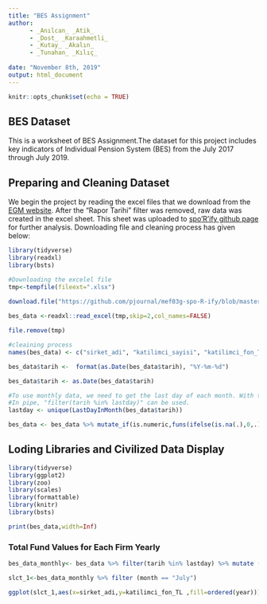 ---
title: "BES Assignment"
author:
      - _Anılcan_ _Atik_
      - _Dost_ _Karaahmetli_
      - _Kutay_ _Akalın_
      - _Tunahan_ _Kılıç_
      
date: "November 8th, 2019"
output: html_document
---

```{r setup, include=FALSE}
knitr::opts_chunk$set(echo = TRUE)
```

## BES Dataset

This is a worksheet of BES Assignment.The dataset for this project includes key indicators of Individual Pension System (BES) from the July 2017 through July 2019.

## Preparing and Cleaning Dataset 
We begin the project by reading the excel files that we download from the [EGM website](https://www.egm.org.tr/bilgi-merkezi/istatistikler/). After the "Rapor Tarihi" filter was removed, raw data was created in the excel sheet. This sheet was uploaded to [spo'R'ify github page](https://github.com/pjournal/mef03g-spo-R-ify/tree/master/BES%20Assignment) for further analysis. Downloading file and cleaning process has given below:


```{r warning=FALSE,message=FALSE}
library(tidyverse)
library(readxl)
library(bsts)

#Downloading the excelel file
tmp<-tempfile(fileext=".xlsx")

download.file("https://github.com/pjournal/mef03g-spo-R-ify/blob/master/BES%20Assignment/BES_2017_07.2019.xlsx?raw=true",mode="wb",destfile=tmp)
                      
bes_data <-readxl::read_excel(tmp,skip=2,col_names=FALSE)

file.remove(tmp)

#cleaining process
names(bes_data) <- c("sirket_adi", "katilimci_sayisi", "katilimci_fon_TL", "devlet_katkisi_TL", "katki_payi_TL", "tarih", "ss_emekli_sayisi", "ss_bireysel_sozlesme", "ss_grup_bireysel_sozlesme", "ss_isveren_grup_sertifika", "ss_toplam", "yy_bireysel_TL", "yy_grup_bireysel_TL", "yy_isveren_grup_TL", "yy_toplam_TL")

bes_data$tarih <-  format(as.Date(bes_data$tarih), "%Y-%m-%d")

bes_data$tarih <- as.Date(bes_data$tarih)

#To use monthly data, we need to get the last day of each month. With this code, we select the last day of the month.
#In pipe, "filter(tarih %in% lastday)" can be used.
lastday <- unique(LastDayInMonth(bes_data$tarih))

bes_data <- bes_data %>% mutate_if(is.numeric,funs(ifelse(is.na(.),0,.)))

```



## Loding Libraries and Civilized Data Display
```{r warning=FALSE,message=FALSE}
library(tidyverse)
library(ggplot2)
library(zoo)
library(scales)
library(formattable)
library(knitr)
library(bsts)

print(bes_data,width=Inf)
```



### Total Fund Values for Each Firm Yearly
```{r }
bes_data_monthly<- bes_data %>% filter(tarih %in% lastday) %>% mutate (year = format(tarih,"%Y"),month=format(tarih,"%B")) 

slct_1<-bes_data_monthly %>% filter (month == "July")

ggplot(slct_1,aes(x=sirket_adi,y=katilimci_fon_TL ,fill=ordered(year))) +geom_bar(stat="identity",position="dodge") + labs(y="Total Funds",x="Firms",fill="") + theme(axis.text.x = element_text(angle = 90, hjust = 1))+scale_y_continuous(labels=comma) 

```
